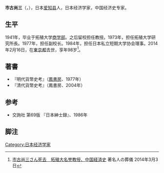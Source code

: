 '''市古尚三'''（{{lang-ja|いちこ しょうぞう}}，{{bd|1917年|11月13日|2014年|2月16日|catIdx=Ichiko}}），日本[[爱知县|爱知县]]人，日本经济学家，中国经济史专家。

== 生平 ==
1941年，毕业于拓殖大学[[商学部|商学部]]。之后留校担任教授。1973年，担任拓殖大学研究所長。1977年，担任副校长。1984年，担任日本私立短期大学协会理事。2014年2月16日，在[[東京都|東京都]]去世，享年98岁<ref>[http://sougi.bestnet.ne.jp/php/funeral_jump.php?type=FW&start_id=1&rcv_funeral_id=M3mCJ6TPGWDnhG 市古尚三さん死去　拓殖大名誉教授、中国経済史] {{Wayback|url=http://sougi.bestnet.ne.jp/php/funeral_jump.php?type=FW&start_id=1&rcv_funeral_id=M3mCJ6TPGWDnhG |date=20160304203925 }} 著名人の葬儀 2014年3月3日</ref>。

==著書==
* 『明代貨幣史考』（[[鳳書房|鳳書房]]、1977年）
* 『清代貨幣史考』（鳳書房、2004年）

==参考==
*交詢社 第69版 『日本紳士録』、1986年

==脚注==
{{reflist}}

[[Category:日本经济学家|Category:日本经济学家]]